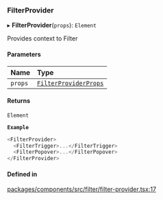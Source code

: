 ### FilterProvider

▸ **FilterProvider**(`props`): `Element`

Provides context to Filter

#### Parameters

| Name    | Type                                                       |
| :------ | :--------------------------------------------------------- |
| `props` | [`FilterProviderProps`](interfaces/FilterProviderProps.md) |

#### Returns

`Element`

**`Example`**

```ts
<FilterProvider>
  <FilterTrigger>...</FilterTrigger>
  <FilterPopover>...</FilterPopover>
</FilterProvider>
```

#### Defined in

[packages/components/src/filter/filter-provider.tsx:17](https://github.com/vtex/shoreline/blob/8e177fa6d/packages/components/src/filter/filter-provider.tsx#L17)
